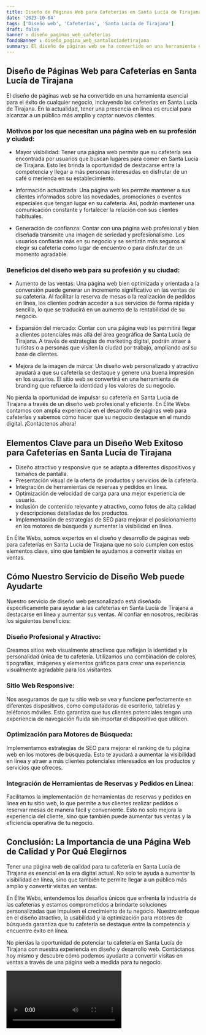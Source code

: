 ```yaml
---
title: Diseño de Páginas Web para Cafeterías en Santa Lucía de Tirajana
date: '2023-10-04'
tags: ['Diseño web', 'Cafeterías', 'Santa Lucía de Tirajana']
draft: false
banner : diseño_paginas_web_cafeterías
fondoBanner : diseño_pagina_web_santalucíadetirajana
summary: El diseño de páginas web se ha convertido en una herramienta esencial para el éxito de cualquier negocio, incluyendo las cafeterías en Santa Lucía de Tirajana. En la actualidad, tener una presencia en línea es crucial para alcanzar a un público más amplio y captar nuevos clientes.
---
```


## Diseño de Páginas Web para Cafeterías en Santa Lucía de Tirajana

El diseño de páginas web se ha convertido en una herramienta esencial para el éxito de cualquier negocio, incluyendo las cafeterías en Santa Lucía de Tirajana. En la actualidad, tener una presencia en línea es crucial para alcanzar a un público más amplio y captar nuevos clientes.

### Motivos por los que necesitan una página web en su profesión y ciudad:

- Mayor visibilidad: Tener una página web permite que su cafetería sea encontrada por usuarios que buscan lugares para comer en Santa Lucía de Tirajana. Esto les brinda la oportunidad de destacarse entre la competencia y llegar a más personas interesadas en disfrutar de un café o merienda en su establecimiento.

- Información actualizada: Una página web les permite mantener a sus clientes informados sobre las novedades, promociones o eventos especiales que tengan lugar en su cafetería. Así, podrán mantener una comunicación constante y fortalecer la relación con sus clientes habituales.

- Generación de confianza: Contar con una página web profesional y bien diseñada transmite una imagen de seriedad y profesionalismo. Los usuarios confiarán más en su negocio y se sentirán más seguros al elegir su cafetería como lugar de encuentro o para disfrutar de un momento agradable.

### Beneficios del diseño web para su profesión y su ciudad:

- Aumento de las ventas: Una página web bien optimizada y orientada a la conversión puede generar un incremento significativo en las ventas de su cafetería. Al facilitar la reserva de mesas o la realización de pedidos en línea, los clientes podrán acceder a sus servicios de forma rápida y sencilla, lo que se traducirá en un aumento de la rentabilidad de su negocio.

- Expansión del mercado: Contar con una página web les permitirá llegar a clientes potenciales más allá del área geográfica de Santa Lucía de Tirajana. A través de estrategias de marketing digital, podrán atraer a turistas o a personas que visiten la ciudad por trabajo, ampliando así su base de clientes.

- Mejora de la imagen de marca: Un diseño web personalizado y atractivo ayudará a que su cafetería se destaque y genere una buena impresión en los usuarios. El sitio web se convertirá en una herramienta de branding que refuerce la identidad y los valores de su negocio.

No pierda la oportunidad de impulsar su cafetería en Santa Lucía de Tirajana a través de un diseño web profesional y eficiente. En Élite Webs contamos con amplia experiencia en el desarrollo de páginas web para cafeterías y sabemos cómo hacer que su negocio destaque en el mundo digital. ¡Contáctenos ahora!

<GifSeo />

<Cta />

## Elementos Clave para un Diseño Web Exitoso para Cafeterías en Santa Lucía de Tirajana

- Diseño atractivo y responsive que se adapta a diferentes dispositivos y tamaños de pantalla.
- Presentación visual de la oferta de productos y servicios de la cafetería.
- Integración de herramientas de reservas y pedidos en línea.
- Optimización de velocidad de carga para una mejor experiencia de usuario.
- Inclusión de contenido relevante y atractivo, como fotos de alta calidad y descripciones detalladas de los productos.
- Implementación de estrategias de SEO para mejorar el posicionamiento en los motores de búsqueda y aumentar la visibilidad en línea.

En Élite Webs, somos expertos en el diseño y desarrollo de páginas web para cafeterías en Santa Lucía de Tirajana que no solo cumplen con estos elementos clave, sino que también te ayudamos a convertir visitas en ventas.

## Cómo Nuestro Servicio de Diseño Web puede Ayudarte

Nuestro servicio de diseño web personalizado está diseñado específicamente para ayudar a las cafeterías en Santa Lucía de Tirajana a destacarse en línea y aumentar sus ventas. Al confiar en nosotros, recibirás los siguientes beneficios:

### Diseño Profesional y Atractivo: 

Creamos sitios web visualmente atractivos que reflejan la identidad y la personalidad única de tu cafetería. Utilizamos una combinación de colores, tipografías, imágenes y elementos gráficos para crear una experiencia visualmente agradable para los visitantes.

### Sitio Web Responsive: 

Nos aseguramos de que tu sitio web se vea y funcione perfectamente en diferentes dispositivos, como computadoras de escritorio, tabletas y teléfonos móviles. Esto garantiza que tus clientes potenciales tengan una experiencia de navegación fluida sin importar el dispositivo que utilicen.

### Optimización para Motores de Búsqueda: 

Implementamos estrategias de SEO para mejorar el ranking de tu página web en los motores de búsqueda. Esto te ayudará a aumentar la visibilidad en línea y atraer a más clientes potenciales interesados en los productos y servicios que ofreces.

### Integración de Herramientas de Reservas y Pedidos en Línea: 

Facilitamos la implementación de herramientas de reservas y pedidos en línea en tu sitio web, lo que permite a tus clientes realizar pedidos o reservar mesas de manera fácil y conveniente. Esto no solo mejora la experiencia del cliente, sino que también puede aumentar tus ventas y la eficiencia operativa de tu negocio.

## Conclusión: La Importancia de una Página Web de Calidad y Por Qué Elegirnos

Tener una página web de calidad para tu cafetería en Santa Lucía de Tirajana es esencial en la era digital actual. No solo te ayuda a aumentar la visibilidad en línea, sino que también te permite llegar a un público más amplio y convertir visitas en ventas.

En Élite Webs, entendemos los desafíos únicos que enfrenta la industria de las cafeterías y estamos comprometidos a brindarte soluciones personalizadas que impulsen el crecimiento de tu negocio. Nuestro enfoque en el diseño atractivo, la usabilidad y la optimización para motores de búsqueda garantiza que tu cafetería se destaque entre la competencia y encuentre éxito en línea.

No pierdas la oportunidad de potenciar tu cafetería en Santa Lucía de Tirajana con nuestra experiencia en diseño y desarrollo web. Contáctanos hoy mismo y descubre cómo podemos ayudarte a convertir visitas en ventas a través de una página web a medida para tu negocio.

<Video />

<CtaBot job='Cafeterías' city='Santa Lucía de Tirajana'/>

<Gmaps query='Santa Lucía de Tirajana+españa+maps' />
